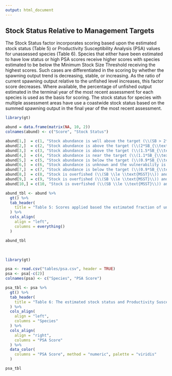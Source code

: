 ```yaml
---
output: html_document
---
```


## Stock Status Relative to Management Targets

The Stock Status factor incorporates scoring based upon the estimated stock status (Table 5) or Productivity Susceptibility Analysis (PSA) values for unassessed species (Table 6). Species that either have been estimated to have low status or high PSA scores receive higher scores with species estimated to be below the Minimum Stock Size Threshold receiving the highest scores. Such cases are differentiated in the scoring by whether the spawning output trend is decreasing, stable, or increasing. As the ratio of current spawning output relative to the unfished level increases, this factor score decreases. Where available, the percentage of unfished output estimated in the terminal year of the most recent assessment for each species is used as the basis for scoring. The stock status for species with multiple assessment areas have use a coastwide stock status based on the summed spawning output in the final year of the most recent assessment. 
 

```r
library(gt)

abund = data.frame(matrix(NA, 10, 2))
colnames(abund) <- c("Score", "Stock Status")

abund[1,]  = c(1, "Stock abundance is well above the target (\\(SB > 2*SB_{\\text{PROXY}}\\))." )
abund[2,]  = c(2, "Stock abundance is above the target (\\(2*SB_{\\text{PROXY}}\\) \\(\\ge SB > 1.5*SB_{\\text{PROXY}}\\)).")
abund[3,]  = c(3, "Stock abundance is above the target (\\(1.5*SB_{\\text{PROXY}} \\ge SB > 1.1*SB_{\\text{PROXY}}\\)) or abundance is unknown and vulnerability is low (1.8 \\(>\\) PSA).")
abund[4,]  = c(4, "Stock abundance is near the target (\\(1.1*SB_{\\text{PROXY}} \\ge SB > 0.9*SB_{\\text{PROXY}}\\), or is unknown and vulnerability is intermediate (2 \\(>\\) PSA \\(\\ge\\) 1.8).")
abund[5,]  = c(5, "Stock abundance is below the target (\\(0.9*SB_{\\text{PROXY}} \\ge SB > \\text{MSST}\\)) and is not declining.")
abund[6,]  = c(6, "Stock abundance is unknown and the vulnerability is high (\\(PSA > 2\\)).")
abund[7,]  = c(7, "Stock abundance is below the target (\\(0.9*SB_{\\text{PROXY}} \\ge SB > \\text{MSST}\\)) and is declining or recent trend unknown.")
abund[8,]  = c(8, "Stock is overfished (\\(SB \\le \\text{MSST}\\)) and increasing.")
abund[9,]  = c(9, "Stock is overfished (\\(SB \\le \\text{MSST}\\)) and stable.")
abund[10,] = c(10, "Stock is overfished (\\(SB \\le \\text{MSST}\\)) and decreasing.")

abund_tbl <- abund %>%
  gt() %>%
  tab_header(
    title = "Table 5: Scores applied based the estimated fraction of unfished relative to management targets from the most recent assessment or the PSA score for un-assessed stocks."
  ) %>%
  cols_align(
    align = "left",
    columns = everything()
  )

abund_tbl

```

<br>

```r
library(gt)

psa <- read.csv("tables/psa.csv", header = TRUE) 
psa <- psa[-c(2)]
colnames(psa) <- c("Species", "PSA Score")

psa_tbl <- psa %>%
  gt() %>%
  tab_header(
    title = "Table 6: The estimated stock status and Productivity Susceptibility Analysis (PSA) scores by species.  Higher PSA values indicate higher vulnerability. Stocks that have area specific assessments a single stock status value is calculated by aggregating spawning biomass or output by area."
  ) %>%
  cols_align(
    align = "left",
    columns = "Species"
  ) %>%
  cols_align(
    align = "right",
    columns = "PSA Score"
  ) %>%
  data_color(
    columns = "PSA Score", method = "numeric", palette = "viridis"
  )

psa_tbl
  
```